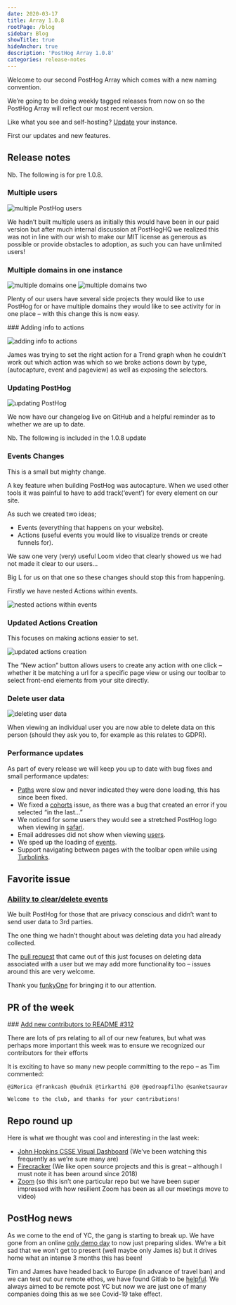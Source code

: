 ```yaml
---
date: 2020-03-17
title: Array 1.0.8
rootPage: /blog
sidebar: Blog
showTitle: true
hideAnchor: true
description: 'PostHog Array 1.0.8'
categories: release-notes
---
```


Welcome to our second PostHog Array which comes with a new naming convention. 

We’re going to be doing weekly tagged releases from now on so the PostHog Array will reflect our most recent version.

Like what you see and self-hosting? [Update](/docs/self-host/configure/upgrading-posthog) your instance.

First our updates and new features.

## Release notes

Nb. The following is for pre 1.0.8.

### Multiple users 

![multiple PostHog users](../images/03/inviteteamgif.gif)

We hadn’t built multiple users as initially this would have been in our paid version but after much internal discussion at PostHogHQ we realized this was not in line with our wish to make our MIT license as generous as possible or provide obstacles to adoption, as such you can have unlimited users!

### Multiple domains in one instance

![multiple domains one](https://user-images.githubusercontent.com/53387/75904121-eae5c280-5e42-11ea-9ee6-5755c81d7610.gif)
![multiple domains two](https://user-images.githubusercontent.com/53387/75904124-ed481c80-5e42-11ea-84b3-3e5ddc301d38.gif)

Plenty of our users have several side projects they would like to use PostHog for or have multiple domains they would like to see activity for in one place – with this change this is now easy.

### Adding info to actions

![adding info to actions](../images/03/actiontrendscss.gif)

James was trying to set the right action for a Trend graph when he couldn’t work out which action was which so we broke actions down by type, (autocapture, event and pageview) as well as exposing the selectors.

### Updating PostHog

![updating PostHog](../images/03/changelogtoolbar.gif)

We now have our changelog live on GitHub and a helpful reminder as to whether we are up to date. 

Nb. The following is included in the 1.0.8 update

### Events Changes

This is a small but mighty change.

A key feature when building PostHog was autocapture. When we used other tools it was painful to have to add track(‘event’) for every element on our site. 

As such we created two ideas; 

* Events (everything that happens on your website).
* Actions (useful events you would like to visualize trends or create funnels for).

We saw one very (very) useful Loom video that clearly showed us we had not made it clear to our users… 

Big L for us on that one so these changes should stop this from happening. 

Firstly we have nested Actions within events.

![nested actions within events](../images/03/Posthog-3.png)

### Updated Actions Creation

This focuses on making actions easier to set. 

![updated actions creation](../images/03/newtoolbar.gif)

The “New action” button allows users to create any action with one click – whether it be matching a url for a specific page view or using our toolbar to select front-end elements from your site directly.

### Delete user data

![deleting user data](../images/03/Posthog-4.png)

When viewing an individual user you are now able to delete data on this person (should they ask you to, for example as this relates to GDPR).

### Performance updates

As part of every release we will keep you up to date with bug fixes and small performance updates:

* [Paths](https://github.com/PostHog/posthog/pull/345) were slow and never indicated they were done loading, this has since been fixed.
* We fixed a [cohorts](https://github.com/PostHog/posthog/issues/333) issue, as there was a bug that created an error if you selected “in the last…”
* We noticed for some users they would see a stretched PostHog logo when viewing in [safari](https://github.com/PostHog/posthog/pull/340).
* Email addresses did not show when viewing [users](https://github.com/PostHog/posthog/pull/326). 
* We sped up the loading of [events](https://github.com/PostHog/posthog/pull/321).
* Support navigating between pages with the toolbar open while using [Turbolinks](https://github.com/PostHog/posthog/pull/369).

 
## Favorite issue

### [Ability to clear/delete events](https://github.com/PostHog/posthog/issues/307)

We built PostHog for those that are privacy conscious and didn’t want to send user data to 3rd parties.

The one thing we hadn’t thought about was deleting data you had already collected.

The [pull request](https://github.com/PostHog/posthog/pull/317) that came out of this just focuses on deleting data associated with a user but we may add more functionality too – issues around this are very welcome.

Thank you [funkyOne](https://github.com/funkyOne) for bringing it to our attention.

## PR of the week

### [Add new contributors to README #312](https://github.com/PostHog/posthog/pull/312)

There are lots of prs relating to all of our new features, but what was perhaps more important this week was to ensure we recognized our contributors for their efforts

It is exciting to have so many new people committing to the repo – as Tim commented:

```
@iMerica @frankcash @budnik @tirkarthi @J0 @pedroapfilho @sanketsaurav 

Welcome to the club, and thanks for your contributions!
```

## Repo round up

Here is what we thought was cool and interesting in the last week:

* [John Hopkins CSSE Visual Dashboard](https://github.com/CSSEGISandData/COVID-19) (We’ve been watching this frequently as we’re sure many are)
* [Firecracker](https://github.com/firecracker-microvm/firecracker) (We like open source projects and this is great – although I must note it has been around since 2018)
* [Zoom](https://github.com/zoom) (so this isn’t one particular repo but we have been super impressed with how resilient Zoom has been as all our meetings move to video)

## PostHog news

As we come to the end of YC, the gang is starting to break up. We have gone from an online [only demo day](https://news.ycombinator.com/item?id=22506013) to now just preparing slides. We’re a bit sad that we won’t get to present (well maybe only James is) but it drives home what an intense 3 months this has been! 

Tim and James have headed back to Europe (in advance of travel ban) and we can test out our remote ethos, we have found Gitlab to be [helpful](https://about.gitlab.com/company/culture/all-remote/guide/). We always aimed to be remote post YC but now we are just one of many companies doing this as we see Covid-19 take effect.